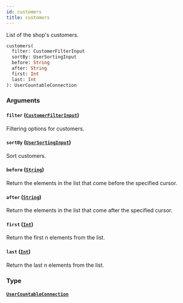 ```yaml
---
id: customers
title: customers
---
```


List of the shop's customers.

```graphql
customers(
  filter: CustomerFilterInput
  sortBy: UserSortingInput
  before: String
  after: String
  first: Int
  last: Int
): UserCountableConnection

```

### Arguments

#### `filter` ([`CustomerFilterInput`](/developer/api-reference/inputs/customer-filter-input))

Filtering options for customers.

#### `sortBy` ([`UserSortingInput`](/developer/api-reference/inputs/user-sorting-input))

Sort customers.

#### `before` ([`String`](/developer/api-reference/scalars/string))

Return the elements in the list that come before the specified cursor.

#### `after` ([`String`](/developer/api-reference/scalars/string))

Return the elements in the list that come after the specified cursor.

#### `first` ([`Int`](/developer/api-reference/scalars/int))

Return the first n elements from the list.

#### `last` ([`Int`](/developer/api-reference/scalars/int))

Return the last n elements from the list.

### Type

#### [`UserCountableConnection`](/developer/api-reference/objects/user-countable-connection)
